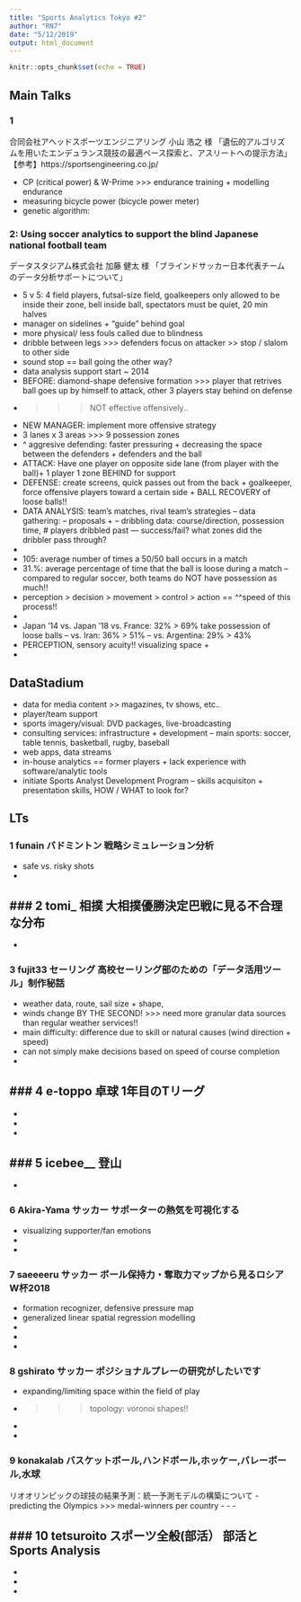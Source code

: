 ```yaml
---
title: "Sports Analytics Tokyo #2"
author: "RN7"
date: "5/12/2019"
output: html_document
---
```


```r
knitr::opts_chunk$set(echo = TRUE)
```

## Main Talks

### 1

合同会社アヘッドスポーツエンジニアリング
小山 浩之 様
「遺伝的アルゴリズムを用いたエンデュランス競技の最適ペース探索と、アスリートへの提示方法」
【参考】https://sportsengineering.co.jp/

- CP (critical power) & W-Prime >>> endurance training + modelling endurance
- measuring bicycle power (bicycle power meter)
- genetic algorithm: 


### 2: Using soccer analytics to support the blind Japanese national football team
データスタジアム株式会社
加藤 健太 様
「ブラインドサッカー日本代表チームのデータ分析サポートについて」

- 5 v 5: 4 field players, futsal-size field, goalkeepers only allowed to be inside their zone, bell inside ball, spectators must be quiet, 20 min halves
- manager on sidelines + "guide" behind goal
- more physical/ less fouls called due to blindness
- dribble between legs >>> defenders focus on attacker >> stop / slalom to other side
- sound stop == ball going the other way? 
- data analysis support start ~ 2014
- BEFORE: diamond-shape defensive formation >>> player that retrives ball goes up by himself to attack, other 3 players stay behind on defense
- >>> NOT effective offensively..
- NEW MANAGER: implement more offensive strategy
- 3 lanes x 3 areas >>> 9 possession zones
- ^ aggresive defending: faster pressuring + decreasing the space between the defenders + defenders and the ball
- ATTACK: Have one player on opposite side lane (from player with the ball)+ 1 player 1 zone BEHIND for support
- DEFENSE: create screens, quick passes out from the back + goalkeeper, force offensive players toward a certain side + BALL RECOVERY of loose balls!!
- DATA ANALYSIS: team's matches, rival team's strategies
-- data gathering:
-- proposals + 
-- dribbling data: course/direction, possession time, # players dribbled past
--- success/fail? what zones did the dribbler pass through?
-
- 105: average number of times a 50/50 ball occurs in a match
- 31.%: average percentage of time that the ball is loose during a match
-- compared to regular soccer, both teams do NOT have possession as much!!
- perception > decision > movement > control > action == ^^speed of this process!!
-
- Japan '14 vs. Japan '18 vs. France: 32% > 69% take possession of loose balls
-- vs. Iran: 36% > 51%
-- vs. Argentina: 29% > 43%
- PERCEPTION, sensory acuity!! visualizing space + 
-

## DataStadium

- data for media  content >> magazines, tv shows, etc..
- player/team support
- sports imagery/visual: DVD packages, live-broadcasting
- consulting services: infrastructure + development
-- main sports: soccer, table tennis, basketball, rugby, baseball
- web apps, data streams
- in-house analytics == former players + lack experience with software/analytic tools
- initiate Sports Analyst Development Program
-- skills acquisiton + presentation skills, HOW / WHAT to look for?


## LTs


### 1 	funain 	バドミントン 	戦略シミュレーション分析
- safe vs. risky shots
-

### 2 	tomi_ 	相撲 	大相撲優勝決定巴戦に見る不合理な分布
- 
-

### 3 	fujit33 	セーリング 	高校セーリング部のための「データ活用ツール」制作秘話
- weather data, route, sail size + shape, 
- winds change BY THE SECOND! >>> need more granular data sources than regular weather services!!
- main difficulty: difference due to skill or natural causes (wind direction + speed)
- can not simply make decisions based on speed of course completion
-

### 4 	e-toppo 	卓球 	1年目のTリーグ
- 
-
-
-

### 5 	icebee__ 	登山 	
-
-

### 6 	Akira-Yama 	サッカー 	サポーターの熱気を可視化する
- visualizing supporter/fan emotions 
-
-

### 7 	saeeeeru 	サッカー 	ボール保持力・奪取力マップから見るロシアW杯2018
- formation recognizer, defensive pressure map
- generalized linear spatial regression modelling
-
-
-

### 8 	gshirato 	サッカー 	ポジショナルプレーの研究がしたいです
- expanding/limiting space within the field of play
- >>> topology: voronoi shapes!!
-
-

### 9 	konakalab 	バスケットボール,ハンドボール,ホッケー,バレーボール,水球 	
リオオリンピックの球技の結果予測：統一予測モデルの構築について
- predicting the Olympics >>> medal-winners per country
- 
-
-

### 10 	tetsuroito 	スポーツ全般(部活） 	部活とSports Analysis
-
-
-
-

